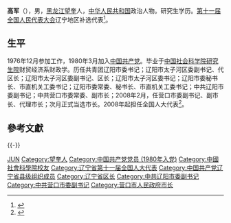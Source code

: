 {{Otheruses|高军}}

'''高军'''（{{bd|1958年|9月|}}），男，[[黑龙江省|黑龙江]][[望奎|望奎]]人，[[中华人民共和国|中华人民共和国]]政治人物。研究生学历。[[第十一届全国人民代表大会|第十一届全国人民代表大会]]辽宁地区补选代表<ref>{{cite web|author=新华网|title=第十一届全国人大代表|url=http://news.xinhuanet.com/ziliao/2008-03/03/content_7708230.htm?node=36628|publisher=新华网|accessdate=2014-01-07|archive-date=2014-01-10|archive-url=https://web.archive.org/web/20140110211415/http://news.xinhuanet.com/ziliao/2008-03/03/content_7708230.htm?node=36628|dead-url=no}}</ref>。

== 生平 ==
1976年12月参加工作，1980年3月加入[[中国共产党|中国共产党]]。毕业于[[中国社会科学院研究生院|中国社会科学院研究生院]]财贸经济系财政学。历任共青团辽阳市委书记；辽阳市太子河区委副书记、代区长；辽阳市太子河区委副书记、区长；辽阳市太子河区委书记；辽阳市委秘书长、市直机关工委书记；辽阳市委常委、秘书长、市直机关工委书记；中共辽阳市委副书记；中共营口市委常委、副市长；2008年2月，任营口市委副书记、副市长、代理市长；次月正式当选市长。2008年起担任全国人大代表<ref>{{cite news|title=全国人大代表信息-高军|url= http://210.82.31.1:8084/delegate/viewDelegate.action?dbid=112998|accessdate=2013-04-05|newspaper=全国人大网|archive-url=https://web.archive.org/web/20140527220531/http://www.npc.gov.cn/delegate/viewDelegate.action?dbid=112998|archive-date=2014-05-27|dead-url=yes}}</ref>。

== 參考文獻 ==
{{reflist}}
{{-}}
{{start box}}
{{s-gov|prc}}
{{s-before|[[赵化明|赵化明]]}}
{{s-title|[[营口市人民政府|营口市人民政府]]市长|2008年2月-2011年5月}}
{{s-after|[[葛乐夫|葛乐夫]]}}
{{end box}}

{{Authority control}}
{{DEFAULTSORT:Gao高}}
[[Category:高姓|JUN]]
[[Category:望奎人|Category:望奎人]]
[[Category:中国共产党党员_(1980年入党)|Category:中国共产党党员 (1980年入党)]]
[[Category:中國社會科學院校友|Category:中國社會科學院校友]]
[[Category:辽宁省第十一届全国人大代表|Category:辽宁省第十一届全国人大代表]]
[[Category:中国共产党辽宁省县级组织成员|Category:中国共产党辽宁省县级组织成员]]
[[Category:辽宁省区长|Category:辽宁省区长]]
[[Category:中共辽阳市委副书记|Category:中共辽阳市委副书记]]
[[Category:中共营口市委副书记|Category:中共营口市委副书记]]
[[Category:营口市人民政府市长|Category:营口市人民政府市长]]